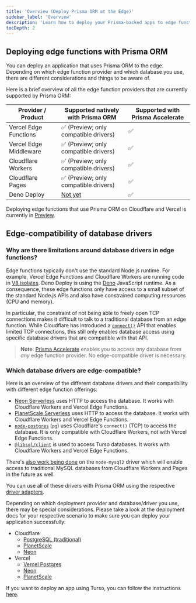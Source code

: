 ```yaml
---
title: 'Overview (Deploy Prisma ORM at the Edge)'
sidebar_label: 'Overview'
description: 'Learn how to deploy your Prisma-backed apps to edge functions like Cloudflare Workers or Vercel Edge Functions'
tocDepth: 2
---
```


<TopBlock title={frontMatter.title} />

## Deploying edge functions with Prisma ORM

You can deploy an application that uses Prisma ORM to the edge. Depending on which edge function provider and which database you use, there are different considerations and things to be aware of.

Here is a brief overview of all the edge function providers that are currently supported by Prisma ORM:

| Provider / Product     | Supported natively with Prisma ORM                      | Supported with Prisma Accelerate |
| ---------------------- | ------------------------------------------------------- | -------------------------------- |
| Vercel Edge Functions  | ✅ (Preview; only compatible drivers)                   | ✅                               |
| Vercel Edge Middleware | ✅ (Preview; only compatible drivers)                   | ✅                               |
| Cloudflare Workers     | ✅ (Preview; only compatible drivers)                   | ✅                               |
| Cloudflare Pages       | ✅ (Preview; only compatible drivers)                   | ✅                               |
| Deno Deploy            | [Not yet](https://github.com/prisma/prisma/issues/2452) | ✅                               |

Deploying edge functions that use Prisma ORM on Cloudflare and Vercel is currently in [Preview](/orm/more/releases#preview).

## Edge-compatibility of database drivers

### Why are there limitations around database drivers in edge functions?

Edge functions typically don't use the standard Node.js runtime. For example, Vercel Edge Functions and Cloudflare Workers are running code in [V8 isolates](https://v8docs.nodesource.com/node-0.8/d5/dda/classv8_1_1_isolate.html). Deno Deploy is using the [Deno](https://deno.com/) JavaScript runtime. As a consequence, these edge functions only have access to a small subset of the standard Node.js APIs and also have constrained computing resources (CPU and memory).

In particular, the constraint of not being able to freely open TCP connections makes it difficult to talk to a traditional database from an edge function. While Cloudflare has introduced a [`connect()`](https://developers.cloudflare.com/workers/runtime-apis/tcp-sockets/) API that enables limited TCP connections, this still only enables database access using specific database drivers that are compatible with that API.

> **Note**: [Prisma Accelerate](/accelerate) enables you to access _any_ database from _any_ edge function provider. No edge-compatible driver is necessary.

### Which database drivers are edge-compatible?

Here is an overview of the different database drivers and their compatibility with different edge function offerings:

- [Neon Serverless](https://neon.tech/docs/serverless/serverless-driver) uses HTTP to access the database. It works with Cloudflare Workers and Vercel Edge Functions.
- [PlanetScale Serverless](https://planetscale.com/docs/tutorials/planetscale-serverless-driver) uses HTTP to access the database. It works with Cloudflare Workers and Vercel Edge Functions.
- [`node-postgres`](https://node-postgres.com/) (`pg`) uses Cloudflare's `connect()` (TCP) to access the database. It is only compatible with Cloudflare Workers, not with Vercel Edge Functions.
- [`@libsql/client`](https://github.com/tursodatabase/libsql-client-ts) is used to access Turso databases. It works with Cloudflare Workers and Vercel Edge Functions.

There's [also work being done](https://github.com/sidorares/node-mysql2/pull/2289) on the `node-mysql2` driver which will enable access to traditional MySQL databases from Cloudflare Workers and Pages in the future as well.

You can use all of these drivers with Prisma ORM using the respective [driver adapters](/orm/overview/databases/database-drivers).

Depending on which deployment provider and database/driver you use, there may be special considerations. Please take a look at the deployment docs for your respective scenario to make sure you can deploy your application successfully:

- Cloudflare
  - [PostgreSQL (traditional)](/orm/prisma-client/deployment/edge/deploy-to-cloudflare#postgresql-traditional)
  - [PlanetScale](/orm/prisma-client/deployment/edge/deploy-to-cloudflare#planetscale)
  - [Neon](/orm/prisma-client/deployment/edge/deploy-to-cloudflare#neon)
- Vercel
  - [Vercel Postgres](/orm/prisma-client/deployment/edge/deploy-to-vercel#vercel-postgres)
  - [Neon](/orm/prisma-client/deployment/edge/deploy-to-vercel#neon)
  - [PlanetScale](/orm/prisma-client/deployment/edge/deploy-to-vercel#planetscale)

If you want to deploy an app using Turso, you can follow the instructions [here](/orm/overview/databases/turso).
